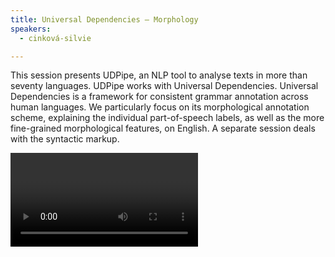 ```yaml
---
title: Universal Dependencies – Morphology
speakers:
  - cinková-silvie

---
```

This session presents UDPipe, an NLP tool to analyse texts in more than seventy languages. UDPipe works with Universal Dependencies. Universal Dependencies is a framework for consistent grammar annotation across human languages. We particularly focus on its morphological annotation scheme, explaining the individual part-of-speech labels, as well as the more fine-grained morphological features, on English. A separate session deals with the syntactic markup.

<Video provider="youtube" id="https://www.youtube.com/embed/dVx-ZqM6rNY" caption="Session 3 - Universal Dependencies – Morphology" />
<DownloadLink href="downloads/3_Silvie-UDPipe-Universal-Dependencies-Morphology.pdf" />
<Speakers>
  <Speaker speaker="cinková-silvie">

  </Speaker>
</Speakers>
